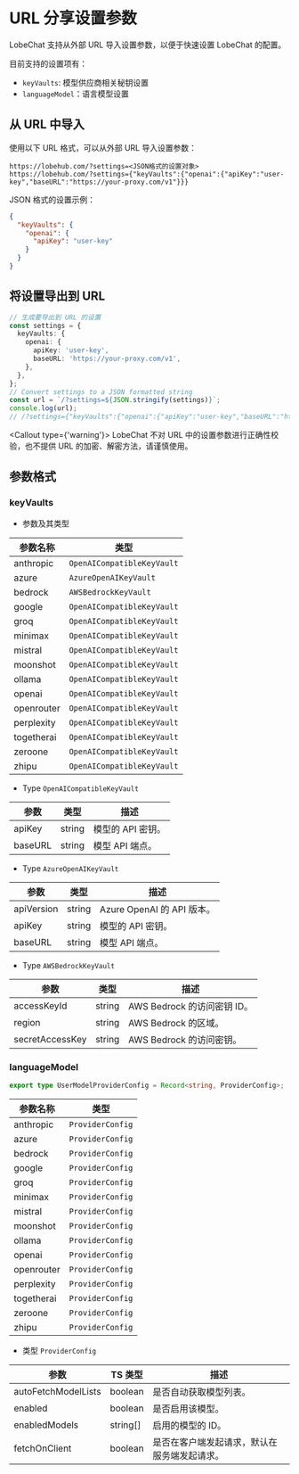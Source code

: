 # URL 分享设置参数

LobeChat 支持从外部 URL 导入设置参数，以便于快速设置 LobeChat 的配置。

目前支持的设置项有：

- `keyVaults`: 模型供应商相关秘钥设置
- `languageModel`：语言模型设置

## 从 URL 中导入

使用以下 URL 格式，可以从外部 URL 导入设置参数：

```plaintext
https://lobehub.com/?settings=<JSON格式的设置对象>
https://lobehub.com/?settings={"keyVaults":{"openai":{"apiKey":"user-key","baseURL":"https://your-proxy.com/v1"}}}
```

JSON 格式的设置示例：

```json
{
  "keyVaults": {
    "openai": {
      "apiKey": "user-key"
    }
  }
}
```

## 将设置导出到 URL

```ts
// 生成要导出到 URL 的设置
const settings = {
  keyVaults: {
    openai: {
      apiKey: 'user-key',
      baseURL: 'https://your-proxy.com/v1',
    },
  },
};
// Convert settings to a JSON formatted string
const url = `/?settings=${JSON.stringify(settings)}`;
console.log(url);
// /?settings={"keyVaults":{"openai":{"apiKey":"user-key","baseURL":"https://your-proxy.com/v1"}}}
```

<Callout type={'warning'}>
  LobeChat 不对 URL 中的设置参数进行正确性校验，也不提供 URL 的加密、解密方法，请谨慎使用。
</Callout>

## 参数格式

### keyVaults

- 参数及其类型

| 参数名称       | 类型                         |
| ---------- | -------------------------- |
| anthropic  | `OpenAICompatibleKeyVault` |
| azure      | `AzureOpenAIKeyVault`      |
| bedrock    | `AWSBedrockKeyVault`       |
| google     | `OpenAICompatibleKeyVault` |
| groq       | `OpenAICompatibleKeyVault` |
| minimax    | `OpenAICompatibleKeyVault` |
| mistral    | `OpenAICompatibleKeyVault` |
| moonshot   | `OpenAICompatibleKeyVault` |
| ollama     | `OpenAICompatibleKeyVault` |
| openai     | `OpenAICompatibleKeyVault` |
| openrouter | `OpenAICompatibleKeyVault` |
| perplexity | `OpenAICompatibleKeyVault` |
| togetherai | `OpenAICompatibleKeyVault` |
| zeroone    | `OpenAICompatibleKeyVault` |
| zhipu      | `OpenAICompatibleKeyVault` |

- Type `OpenAICompatibleKeyVault`

| 参数      | 类型     | 描述          |
| ------- | ------ | ----------- |
| apiKey  | string | 模型的 API 密钥。 |
| baseURL | string | 模型 API 端点。  |

- Type `AzureOpenAIKeyVault`

| 参数         | 类型     | 描述                     |
| ---------- | ------ | ---------------------- |
| apiVersion | string | Azure OpenAI 的 API 版本。 |
| apiKey     | string | 模型的 API 密钥。            |
| baseURL    | string | 模型 API 端点。             |

- Type `AWSBedrockKeyVault`

| 参数              | 类型     | 描述                    |
| --------------- | ------ | --------------------- |
| accessKeyId     | string | AWS Bedrock 的访问密钥 ID。 |
| region          | string | AWS Bedrock 的区域。      |
| secretAccessKey | string | AWS Bedrock 的访问密钥。    |

### languageModel

```ts
export type UserModelProviderConfig = Record<string, ProviderConfig>;
```

| 参数名称       | 类型               |
| ---------- | ---------------- |
| anthropic  | `ProviderConfig` |
| azure      | `ProviderConfig` |
| bedrock    | `ProviderConfig` |
| google     | `ProviderConfig` |
| groq       | `ProviderConfig` |
| minimax    | `ProviderConfig` |
| mistral    | `ProviderConfig` |
| moonshot   | `ProviderConfig` |
| ollama     | `ProviderConfig` |
| openai     | `ProviderConfig` |
| openrouter | `ProviderConfig` |
| perplexity | `ProviderConfig` |
| togetherai | `ProviderConfig` |
| zeroone    | `ProviderConfig` |
| zhipu      | `ProviderConfig` |

- 类型 `ProviderConfig`

| 参数                  | TS 类型     | 描述                     |
| ------------------- | --------- | ---------------------- |
| autoFetchModelLists | boolean   | 是否自动获取模型列表。            |
| enabled             | boolean   | 是否启用该模型。               |
| enabledModels       | string\[] | 启用的模型的 ID。             |
| fetchOnClient       | boolean   | 是否在客户端发起请求，默认在服务端发起请求。 |
